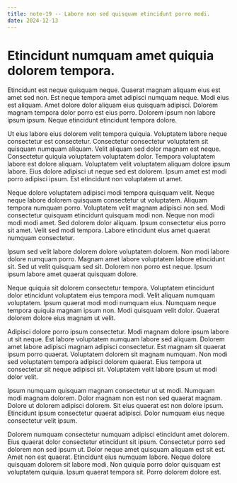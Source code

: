```yaml
---
title: note-19 -- Labore non sed quisquam etincidunt porro modi.
date: 2024-12-13
---
```


# Etincidunt numquam amet quiquia dolorem tempora.

Etincidunt est neque quisquam neque. Quaerat magnam aliquam eius est amet sed non. Est neque tempora amet adipisci
numquam neque. Modi eius est aliquam. Amet dolore dolor aliquam eius quisquam adipisci. Dolorem magnam tempora dolor
porro est eius porro. Dolorem ipsum non labore ipsum ipsum. Neque etincidunt etincidunt tempora dolore.

Ut eius labore eius dolorem velit tempora quiquia. Voluptatem labore neque consectetur est consectetur. Consectetur
consectetur voluptatem sit quisquam numquam aliquam. Velit aliquam sed dolor magnam est neque. Consectetur quiquia
voluptatem voluptatem dolor. Tempora voluptatem labore est dolore aliquam. Voluptatem velit voluptatem aliquam dolore
ipsum labore. Eius dolore adipisci ut neque sed est dolorem. Ipsum amet est modi porro adipisci ipsum. Est etincidunt
non voluptatem ut amet.

Neque dolore voluptatem adipisci modi tempora quisquam velit. Neque neque labore dolorem quisquam consectetur ut
voluptatem. Aliquam tempora numquam porro. Voluptatem velit magnam adipisci non sed. Modi consectetur quisquam
etincidunt quisquam modi non. Neque non modi modi modi amet. Sed dolorem dolor aliquam. Ipsum consectetur eius porro sit
amet. Velit sed modi tempora. Labore etincidunt eius amet quaerat numquam consectetur.

Ipsum sed velit labore dolorem dolore voluptatem dolorem. Non modi labore dolore numquam porro. Magnam amet labore
voluptatem labore etincidunt sit. Sed ut velit quisquam sed sit. Dolorem non porro est neque. Ipsum ipsum labore amet
quaerat quisquam dolore.

Neque quiquia sit dolorem consectetur tempora. Voluptatem etincidunt dolor etincidunt voluptatem eius tempora modi.
Velit aliquam numquam voluptatem. Ipsum quaerat modi modi numquam eius. Numquam neque tempora quiquia magnam ipsum non.
Modi quisquam velit dolor. Quaerat dolorem dolore eius magnam ut velit.

Adipisci dolore porro ipsum consectetur. Modi magnam dolore ipsum labore ut sit neque. Est labore voluptatem numquam
labore sed aliquam. Dolorem amet labore adipisci magnam adipisci consectetur. Est magnam sit quaerat ipsum porro
quaerat. Voluptatem dolorem sit magnam numquam. Non modi sed voluptatem tempora adipisci dolorem quaerat. Eius tempora
ut consectetur sit neque adipisci sit. Voluptatem velit labore ipsum ut modi dolor velit.

Ipsum numquam quisquam magnam consectetur ut ut modi. Numquam modi magnam dolorem. Dolor magnam non est non sed quaerat
magnam. Dolore ut dolorem adipisci dolorem. Sit eius quaerat est non dolore ipsum. Etincidunt ipsum consectetur quaerat
adipisci. Dolor numquam eius neque consectetur velit ipsum.

Dolorem numquam consectetur numquam adipisci etincidunt amet dolorem. Eius quaerat dolor consectetur etincidunt sit
ipsum. Consectetur porro sed dolorem non sed ipsum ut. Dolor neque amet quisquam aliquam est sit est. Amet non est
quaerat. Etincidunt eius numquam labore. Neque dolore quisquam dolorem sit labore modi. Non quiquia porro dolor quisquam
est voluptatem quiquia. Ipsum quaerat tempora sit. Porro dolorem dolore est.
